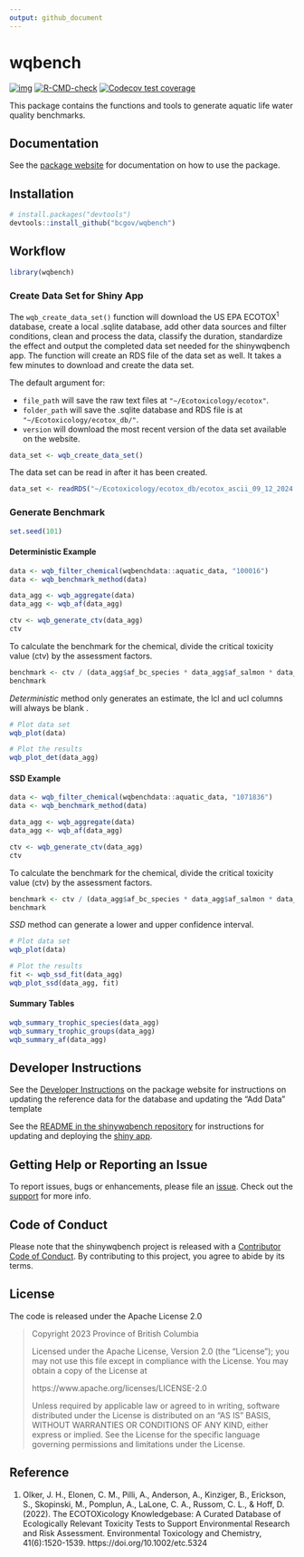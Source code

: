```yaml
---
output: github_document
---
```


# wqbench

<!-- badges: start -->
[![img](https://img.shields.io/badge/Lifecycle-Experimental-339999)](https://github.com/bcgov/repomountie/blob/master/doc/lifecycle-badges.md)
[![R-CMD-check](https://github.com/bcgov/wqbench/actions/workflows/R-CMD-check.yaml/badge.svg)](https://github.com/bcgov/wqbench/actions/workflows/R-CMD-check.yaml)
[![Codecov test coverage](https://codecov.io/gh/bcgov/wqbench/branch/main/graph/badge.svg)](https://app.codecov.io/gh/bcgov/wqbench?branch=main)
<!-- badges: end -->

This package contains the functions and tools to generate aquatic life water quality benchmarks.

## Documentation

See the [package website](https://bcgov.github.io/wqbench/) for documentation on how to use the package.

## Installation

```r
# install.packages("devtools")
devtools::install_github("bcgov/wqbench")
```

## Workflow

```r
library(wqbench)
```

### Create Data Set for Shiny App

The `wqb_create_data_set()` function will download the US EPA ECOTOX<sup>1</sup> database, create a local .sqlite database, add other data sources and filter conditions, clean and process the data, classify the duration, standardize the effect and output the completed data set needed for the shinywqbench app.
The function will create an RDS file of the data set as well.
It takes a few minutes to download and create the data set.

The default argument for:

- `file_path` will save the raw text files at `"~/Ecotoxicology/ecotox"`.
- `folder_path` will save the .sqlite database and RDS file is at `"~/Ecotoxicology/ecotox_db/"`.
- `version` will download the most recent version of the data set available on the website.

```r
data_set <- wqb_create_data_set()
```

The data set can be read in after it has been created.

```r
data_set <- readRDS("~/Ecotoxicology/ecotox_db/ecotox_ascii_09_12_2024.rds")
```

### Generate Benchmark

```r
set.seed(101)
```

#### Deterministic Example

```r
data <- wqb_filter_chemical(wqbenchdata::aquatic_data, "100016")
data <- wqb_benchmark_method(data)

data_agg <- wqb_aggregate(data)
data_agg <- wqb_af(data_agg)

ctv <- wqb_generate_ctv(data_agg)
ctv
```

To calculate the benchmark for the chemical, divide the critical toxicity value (ctv) by the assessment factors.

```r
benchmark <- ctv / (data_agg$af_bc_species * data_agg$af_salmon * data_agg$af_planktonic * data_agg$af_variation)
benchmark
```

*Deterministic* method only generates an estimate, the lcl and ucl columns will always be blank .

```r
# Plot data set
wqb_plot(data)
```

```r
# Plot the results
wqb_plot_det(data_agg)
```

#### SSD Example

```r
data <- wqb_filter_chemical(wqbenchdata::aquatic_data, "1071836")
data <- wqb_benchmark_method(data)

data_agg <- wqb_aggregate(data)
data_agg <- wqb_af(data_agg)

ctv <- wqb_generate_ctv(data_agg)
ctv
```

To calculate the benchmark for the chemical, divide the critical toxicity value (ctv) by the assessment factors.

```r
benchmark <- ctv / (data_agg$af_bc_species * data_agg$af_salmon * data_agg$af_planktonic * data_agg$af_variation)
benchmark
```

*SSD* method can generate a lower and upper confidence interval.

```r
# Plot data set
wqb_plot(data)
```

```r
# Plot the results
fit <- wqb_ssd_fit(data_agg)
wqb_plot_ssd(data_agg, fit)
```

#### Summary Tables

```r
wqb_summary_trophic_species(data_agg)
wqb_summary_trophic_groups(data_agg)
wqb_summary_af(data_agg)
```

## Developer Instructions

See the [Developer Instructions](https://bcgov.github.io/wqbench/articles/Developer-instructions.html) on the package website for
instructions on updating the reference data for the database and updating the "Add Data" template

See the [README in the shinywqbench repository](https://github.com/bcgov/shinywqbench?tab=readme-ov-file#shinywqbench) for instructions for updating
and deploying the [shiny app](https://bcgov-env.shinyapps.io/shinywqbench/).

## Getting Help or Reporting an Issue

To report issues, bugs or enhancements, please file an [issue](https://github.com/bcgov/wqbench/issues).
Check out the [support](https://github.com/bcgov/wqbench/blob/main/.github/SUPPORT.md) for more info.

## Code of Conduct

Please note that the shinywqbench project is released with a [Contributor Code of Conduct](https://github.com/bcgov/wqbench/CODE_OF_CONDUCT.md).
By contributing to this project, you agree to abide by its terms.

## License

The code is released under the Apache License 2.0

> Copyright 2023 Province of British Columbia
>
> Licensed under the Apache License, Version 2.0 (the "License");
> you may not use this file except in compliance with the License.
> You may obtain a copy of the License at
>
> https://www.apache.org/licenses/LICENSE-2.0
>
> Unless required by applicable law or agreed to in writing, software
> distributed under the License is distributed on an "AS IS" BASIS,
> WITHOUT WARRANTIES OR CONDITIONS OF ANY KIND, either express or implied.
> See the License for the specific language governing permissions and
> limitations under the License.

## Reference

1. Olker, J. H., Elonen, C. M., Pilli, A., Anderson, A., Kinziger, B., Erickson, S., Skopinski, M., Pomplun, A., LaLone, C. A., Russom, C. L., & Hoff, D. (2022). The ECOTOXicology Knowledgebase: A Curated Database of Ecologically Relevant Toxicity Tests to Support Environmental Research and Risk Assessment. Environmental Toxicology and Chemistry, 41(6):1520-1539. https://doi.org/10.1002/etc.5324
